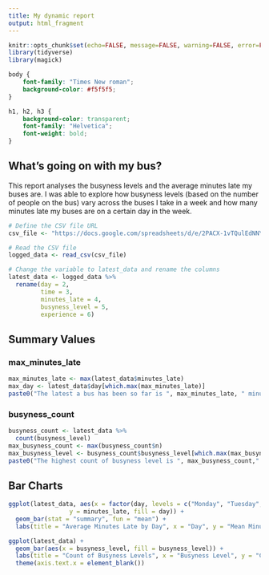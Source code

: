 ---
title: My dynamic report
output: html_fragment
---

```{r setup, include=FALSE}
knitr::opts_chunk$set(echo=FALSE, message=FALSE, warning=FALSE, error=FALSE)
library(tidyverse)
library(magick)
```

```{css}
body {
    font-family: "Times New roman";
    background-color: #f5f5f5;
}

h1, h2, h3 {
    background-color: transparent;
    font-family: "Helvetica"; 
    font-weight: bold;
}
```

## What's going on with my bus?

This report analyses the busyness levels and the average minutes late my buses are. I was able to explore how busyness levels (based on the number of people on the bus) vary across the buses I take in a week and how many minutes late my buses are on a certain day in the week.

```{r}

# Define the CSV file URL
csv_file <- "https://docs.google.com/spreadsheets/d/e/2PACX-1vTQulEdNNYOnQH-JxQ5L9VXtdYhdSCYaGAruXFseapxGaCH9-efR_R5_zJHFsKtTyg_ZPjg2M9uu3sa/pub?gid=1149016059&single=true&output=csv"

# Read the CSV file
logged_data <- read_csv(csv_file) 

# Change the variable to latest_data and rename the columns
latest_data <- logged_data %>%
  rename(day = 2,
         time = 3,
         minutes_late = 4,  
         busyness_level = 5,  
         experience = 6)
```

## Summary Values

### max_minutes_late

```{r}
max_minutes_late <- max(latest_data$minutes_late) 
max_day <- latest_data$day[which.max(max_minutes_late)]
paste0("The latest a bus has been so far is ", max_minutes_late, " minutes. The day that has the latest bus is a ", max_day,".")
```
### busyness_count

```{r}
busyness_count <- latest_data %>%
  count(busyness_level) 
max_busyness_count <- max(busyness_count$n)  
max_busyness_level <- busyness_count$busyness_level[which.max(max_busyness_count)]
paste0("The highest count of busyness level is ", max_busyness_count," the busyness level with this count is ", max_busyness_level,".")

```

## Bar Charts

```{r}
ggplot(latest_data, aes(x = factor(day, levels = c("Monday", "Tuesday", "Wednesday", "Thursday", "Friday", "Saturday", "Sunday")), 
                 y = minutes_late, fill = day)) +
  geom_bar(stat = "summary", fun = "mean") +
  labs(title = "Average Minutes Late by Day", x = "Day", y = "Mean Minutes Late")
```

```{r}
ggplot(latest_data) +
  geom_bar(aes(x = busyness_level, fill = busyness_level)) +
  labs(title = "Count of Busyness Levels", x = "Busyness Level", y = "Count") +
  theme(axis.text.x = element_blank())
```
